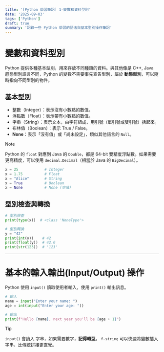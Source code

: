 ```yaml
---
title: '[Python 學習筆記] 1-變數和資料型別'
date: '2025-09-03'
tags: ['Python']
draft: true
summary: '記錄一些 Python 學習的語法與基本型別操作筆記'
---
```


# 變數和資料型別

Python 提供多種基本型別，用來存放不同種類的資料。與其他像是 C++, Java 靜態型別語言不同，Python 的變數不需要事先宣告型別，屬於 **動態型別**，可以隨時指向不同型別的物件。

## 基本型別

- 整數（Integer）：表示沒有小數點的數值。
- 浮點數（Float）：表示帶有小數點的數值。
- 字串（String）：表示文本，由字符組成，用引號（單引號或雙引號）括起來。
- 布林值（Boolean）：表示 True / False。
- **None**：表示「沒有值」或「尚未設定」，類似其他語言的 `Null`。

> [!NOTE]
> Python 的 `float` 對應到 Java 的 `Double`，都是 64-bit 雙精度浮點數。如果需要更高精度，可以使用 `decimal.Decimal`（相當於 Java 的 `BigDecimal`）。

```python
x = 25            # Integer
x = 1.75          # Float
x = "Alice"       # String
x = True          # Boolean
x = None          # None (空值)
```

## 型別檢查與轉換

```python
# 型別檢查
print(type(x))  # <class 'NoneType'>

# 型別轉換
y = "42"
print(int(y))    # 42
print(float(y))  # 42.0
print(str(123))  # '123'
```

---

# 基本的輸入輸出(Input/Output) 操作

Python 使用 `input()` 讀取使用者輸入，使用 `print()` 輸出訊息。

```python
# 輸入
name = input("Enter your name: ")
age = int(input("Enter your age: "))

# 輸出
print(f"Hello {name}, next year you'll be {age + 1}")
```

> [!TIP]
> `input()` 會讀入 字串，如果需要數字，**記得轉型**。
> `f-string` 可以快速將變數插入字串，比傳統拼接更直覺。

